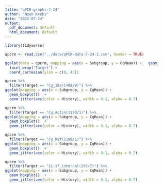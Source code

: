 ```yaml
---
title: "qPCR-graphs-7-24"
author: "Noah Krebs"
date: "2023-07-24"
output:
  pdf_document: default
  html_document: default
---
```

```r
library(tidyverse)

qpcrm <- read.csv("../data/qPCR-data-7-24-1.csv", header = TRUE)

```

```r
ggplot(data = qpcrm, mapping = aes(x = Subgroup, y = CqMean)) +   geom_boxplot() +
  facet_wrap('Target') +
  coord_cartesian(ylim = c(0, 45))

```
```r
qpcrm %>%
  filter(Target == "Cg_18s(1408/9)") %>%
ggplot(mapping = aes(x = Subgroup, y = CqMean)) + 
  geom_boxplot()  +
  geom_jitter(aes(color = History), width = 0.1, alpha = 0.7)
```
```r
qpcrm %>%
  filter(Target == "Cg_Actin(1170/1)") %>%
ggplot(mapping = aes(x = Subgroup, y = CqMean)) + 
  geom_boxplot()  +
  geom_jitter(aes(color = History), width = 0.1, alpha = 0.7)
```
```r
qpcrm %>%
  filter(Target == "Cg_Def(1160/1)") %>%
ggplot(mapping = aes(x = Subgroup, y = CqMean)) + 
  geom_boxplot()  +
  geom_jitter(aes(color = History), width = 0.1, alpha = 0.7)
```
```r
qpcrm %>%
  filter(Target == "IL-17_internal(256/7)") %>%
ggplot(mapping = aes(x = Subgroup, y = CqMean)) + 
  geom_boxplot()  +
  geom_jitter(aes(color = History), width = 0.1, alpha = 0.7)
```

